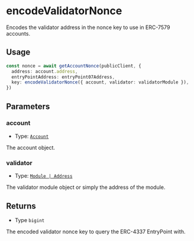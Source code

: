 # encodeValidatorNonce

Encodes the validator address in the nonce key to use in ERC-7579 accounts.

## Usage

```typescript copy
const nonce = await getAccountNonce(publicClient, {
  address: account.address,
  entryPointAddress: entryPoint07Address,
  key: encodeValidatorNonce({ account, validator: validatorModule }),
})
```

## Parameters

### account

- Type: [`Account`](/module-sdk/glossary/types.mdx#account)

The account object.

### validator

- Type: [`Module | Address`](/module-sdk/glossary/types.mdx#module)

The validator module object or simply the address of the module.

## Returns

- Type `bigint`

The encoded validator nonce key to query the ERC-4337 EntryPoint with.
